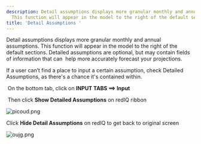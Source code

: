 ```yaml
---
description: Detail assumptions displays more granular monthly and annual assumptions
  This function will appear in the model to the right of the default sections Detailed...
title: 'Detail Assumptions '
---
```


Detail assumptions displays more granular monthly and annual assumptions. This function will appear in the model to the right of the default sections. Detailed assumptions are optional, but may contain fields of information that can  help more accurately forecast your projections.


If a user can’t find a place to input a certain assumption, check Detailed Assumptions, as there's a chance it's contained within.


 On the bottom tab, click on **INPUT TABS ==> Input**


 Then click **Show Detailed Assumptions** on redIQ ribbon


<Frame caption="Excel model displaying detailed assumptions for a property investment analysis.">
  <img src="/images/rediq/6e47270cb12faa3a0aec6a7ebe593b422e30df0f.png" alt="picoud.png" />
</Frame>


Click **Hide Detail Assumptions** on redIQ to get back to original screen


<Frame caption="Excel spreadsheet displaying market rent growth assumptions and rental loss factors for a property.">
  <img src="/images/rediq/56eb95a4484bb773da8dfa7e0201718f34f9f526.png" alt="oujg.png" />
</Frame>